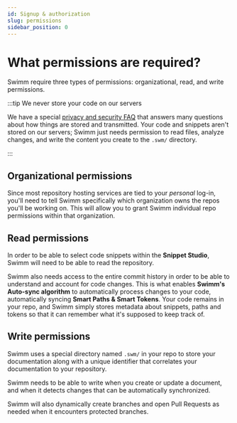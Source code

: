 ```yaml
---
id: Signup & authorization
slug: permissions
sidebar_position: 0
---
```


# What permissions are required?

Swimm require three types of permissions: organizational, read, and write permissions.
<br/>

:::tip We never store your code on our servers

We have a special [privacy and security FAQ](https://docs.swimm.io/security) that answers many questions about
how things are stored and transmitted. Your code and snippets aren't stored 
on our servers; Swimm just needs permission to read files, analyze changes,
and write the content you create to the `.swm/` directory. 

:::

## Organizational permissions

Since most repository hosting 
services are tied to your *personal* log-in, you'll need to tell Swimm specifically
which organization owns the repos you'll be working on. This will allow you 
to grant Swimm individual repo permissions within that
organization.

## Read permissions

In order to be able to select code snippets within the **Snippet Studio**, Swimm will need to be able to read the repository.

Swimm also needs access to the entire commit history in order to be able to understand
and account for code changes. This is what enables **Swimm's Auto-sync algorithm** to automatically process 
changes to your code, automatically syncing **Smart Paths & Smart Tokens**. Your code remains in your repo, and Swimm simply stores metadata about snippets, paths
and tokens so that it can remember what it's supposed to keep track of.

## Write permissions

Swimm uses a special directory named `.swm/` in your
repo to store your documentation along with a unique identifier that 
correlates your documentation to your repository.

Swimm needs to be able to write when you create or update a document, and when it
detects changes that can be automatically synchronized.

Swimm will also dynamically create branches and open Pull Requests as needed when
it encounters protected branches. 
